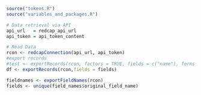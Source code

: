 
```r
source("tokens.R")
source("variables_and_packages.R")
```


```r
# Data retrieval via API
api_url   = redcap_api_url
api_token = api_token_content
```


```r
# Read Data
rcon <- redcapConnection(api_url, api_token)
#export records
#test <- exportRecords(rcon, factors = TRUE, fields = c("name"), forms = NULL, records = NULL, labels = TRUE, dates = TRUE, survey = FALSE, dag = TRUE, checkboxLabels = TRUE, config = list(encoding = "UTF-8"))
df <- exportRecords(rcon,fields = fields)
```

```r
fieldnames <- exportFieldNames(rcon)
fields <- unique(field_names$original_field_name)
```



```r

```
















